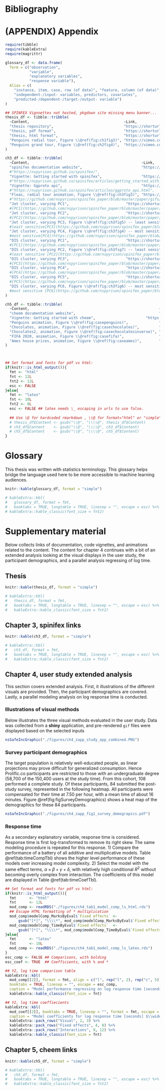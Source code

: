 <!-- Print bib before appendix -->
# Bibliography {-}

<div id="refs"></div>


<!-- ELSE use this at end to print html bib -->
<!-- `r if (knitr::is_html_output()) '# Bibliography {-}'` -->


# (APPENDIX) Appendix {-#ch-appendix}
<!-- # Appendix {#ch-appendix} -->

<!-- Does something for LaTeX output -->
\appendix


<!-- !!!LATEX TABLES WILL NOT WORK IN HTML, need to use kbl... -->
```r
require(tibble)
require(kableExtra)
require(magrittr)

glossary_df <- data.frame(
  Term = c("observation", 
           "variable", 
           "explanatory variables", 
           "response variable"),
  Alias = c(
    "instance, item, case, row (of data)", "feature, column (of data)",
    "independent-/input- variables, predictors, covariates", 
    "predicted-/dependent-/target-/output- variable")
)

## SPINFEX Vignnettes not hosted, pkgdown site missing menu banner...
thesis_df <- tibble::tribble(
  ~Content,                                           ~Link,
  "thesis repository",                                "https://shorturl.at/clqvB",
  "thesis, pdf format",                               "https://shorturl.at/uBYZ5",
  "thesis, html format",                              "https://shorturl.at/dftCN",
  "Penguins radial tour, Figure \\@ref(fig:ch1fig3)", "https://vimeo.com/676723431",
  "Penguins grand tour, Figure \\@ref(fig:ch2fig4)",  "https://vimeo.com/676723441",
)

ch3_df <- tibble::tribble(
  ~Content,                                                   ~Link,
  "spinifex documentation website",                           "https://shorturl.at/fmoL3",
  #"https://nspyrison.github.io/spinifex/",
  "Vignette: Getting started with spinifex",                  "https://shorturl.at/dgBOT", 
  #"https://nspyrison.github.io/spinifex/articles/getting_started_with_spinifex.html",
  "Vignette: Ggproto api",                                    "https://shorturl.at/mwBP6",
  #"https://nspyrison.github.io/spinifex/articles/ggproto_api.html",
  "Fleas, radial tour animation, Figure \\@ref(fig:ch3fig3)", "https://shorturl.at/yQT38",
  #"https://github.com/nspyrison/spinifex_paper/blob/master/paper/gifs/flea_radialtour_mvar5.gif"
  "Jet cluster, varying PC1",                          "https://shorturl.at/qIXZ8",
  #[PC1](https://github.com/nspyrison/spinifex_paper/blob/master/paper/gifs/jetcluster_manualtour_pc1.gif),
  "Jet cluster, varying PC2",                          "https://shorturl.at/ertFV",
  #[PC2](https://github.com/nspyrison/spinifex_paper/blob/master/paper/gifs/jetcluster_manualtour_pc2.gif),
  "Jet cluster, varying PC3, Figure \\@ref(fig:ch3fig5) -- least sensitive", "https://shorturl.at/ehX68",
  #least sensitive[PC3](https://github.com/nspyrison/spinifex_paper/blob/master/paper/gifs/jetcluster_manualtour_pc3.gif)
  "Jet cluster, varying PC4, Figure \\@ref(fig:ch3fig4) -- most sensitive",  "https://shorturl.at/bcwN5",
  #most senitive[PC4](https://github.com/nspyrison/spinifex_paper/blob/master/paper/gifs/jetcluster_manualtour_pc4.gif)
  "DIS cluster, varying PC1",                          "https://shorturl.at/cdqN4",
  #[PC1](https://github.com/nspyrison/spinifex_paper/blob/master/paper/gifs/discluster_manualtour_pc1.gif), 
  "DIS cluster, varying PC2, Figure \\@ref(fig:ch3fig7) -- least sensitive", "https://shorturl.at/yzT13",
  #least sensitive [PC2](https://github.com/nspyrison/spinifex_paper/blob/master/paper/gifs/discluster_manualtour_pc2.gif),
  "DIS cluster, varying PC3",                          "https://shorturl.at/kvwS8",
  #[PC3](https://github.com/nspyrison/spinifex_paper/blob/master/paper/gifs/discluster_manualtour_pc3.gif),
  "DIS cluster, varying PC4",                          "https://shorturl.at/dowHN",
  #[PC4](https://github.com/nspyrison/spinifex_paper/blob/master/paper/gifs/discluster_manualtour_pc4.gif),
  "DIS cluster, varying PC5",                          "https://shorturl.at/insHR",
  #[PC5](https://github.com/nspyrison/spinifex_paper/blob/master/paper/gifs/discluster_manualtour_pc5.gif), 
  "DIS cluster, varying PC6, Figure \\@ref(fig:ch3fig6) -- most sensitive",   "https://shorturl.at/ckGHS",
  #most sensitive [PC6](https://github.com/nspyrison/spinifex_paper/blob/master/paper/gifs/discluster_manualtour_pc6.gif).
)

ch5_df <- tibble::tribble(
  ~Content,                                                           ~Link,
  "cheem documentation website",                                      "https://shorturl.at/xyC59",
  "Vignette: Getting started with cheem",                       "https://shorturl.at/kqsF0",
  "Penguins animation, Figure \\@ref(fig:casepenguins)",              "https://vimeo.com/666431172",
  "Chocolates, animation, Figure \\@ref(fig:casechocolates)",         "https://vimeo.com/666431143",
  "Chocolates2, animation, Figure \\@ref(fig:casechocolatesinverse)", "https://vimeo.com/666431148",
  "FIFA 2020, animation, Figure \\@ref(fig:casefifa)",                "https://vimeo.com/666431163",
  "Ames house prices, animation, Figure \\@ref(fig:caseames)",        "https://vimeo.com/666431134",
)



## Set format and fonts for pdf vs html:
if(knitr::is_html_output()){
  fmt <- "html"
  fnt <- 12L
  fnt2 <- 12L
  esc <- FALSE
}else{
  fmt <- "latex"
  fnt <- 10L
  fnt2 <- 8L
  esc <- FALSE ## latex needs \_ escaping in urls to use false.
  
  ## Use \@ for hardcoded rmarkdown , \\@ for format="html" or "simple" (html or pdf), and \\\\@ with format = "latex"
  # thesis_df$Content <- gsub("\\@", "\\\\@", thesis_df$Content)
  # ch3_df$Content    <- gsub("\\@", "\\\\@", ch3_df$Content)
  # ch5_df$Content    <- gsub("\\@", "\\\\@", ch5_df$Content)
}
```

# Glossary {#sec-glossary}

This thesis was written with statistics terminology. This glossary helps bridge the language used here to be more accessible to machine learning audiences.


```r
knitr::kable(glossary_df, format = "simple")

# kableExtra::kbl(
#   glossary_df, format = fmt,
#   booktabs = TRUE, longtable = TRUE, linesep = "", escape = esc) %>%
# kableExtra::kable_classic(font_size = fnt2)
```


# Supplementary material

Below collects links of documentation, code vignettes, and animations related to the content. The content for chapter 4 continues with a bit of an extended analysis looking at the visual displays in the user study, the participant demographics, and a parallel analysis regressing of log time.


## Thesis

```r
knitr::kable(thesis_df, format = "simple")

# kableExtra::kbl(
#   thesis_df, format = fmt,
#   booktabs = TRUE, longtable = TRUE, linesep = "", escape = esc) %>%
#   kableExtra::kable_classic(font_size = fnt2)
```


## Chapter 3, spinifex links

```r
knitr::kable(ch3_df, format = "simple")

# kableExtra::kbl(
#   ch3_df, format = fmt,
#   booktabs = TRUE, longtable = TRUE, linesep = "", escape = esc) %>%
#   kableExtra::kable_classic(font_size = fnt2)
```


## Chapter 4, user study extended analysis {#sec:extanalysis}

<!-- segue to extended analysis -->
This section covers extended analysis. First, it illustrations of the different visuals are provided. Then, the participant demographics are covered. Lastly, a parallel modeling analysis on log response time is conducted.


### Illustrations of visual methods

Below illustrates the three visual methods evaluated in the user study. Data was collected from a __shiny__ application, and pre-rendered `gif` files were displayed based on the selected inputs

```r
nsSafeIncGraphic("./figures/ch4_zapp_study_app_combined.PNG")
```

### Survey participant demographics {#sec:demographics}

The target population is relatively well-educated people, as linear projections may prove difficult for generalized consumption. Hence Prolific.co participants are restricted to those with an undergraduate degree (58,700 of the 150,400 users at the study time). From this cohort, 108 performed a complete study. Of these participants, 84 submitted the post-study survey, represented in the following heatmap. All participants were compensated for their time at \pounds 7.50 per hour, with a mean time of about 16 minutes. Figure \@ref(fig:figSurveyDemographics) shows a heat map of the demographics for these 84 participants.

```r
nsSafeIncGraphic("./figures/ch4_zapp_fig1_survey_demograpics.pdf")
```

### Response time {#sec:responsetime}

<!-- Time as secondary interest, Y2 -->
As a secondary explanatory variable, response time is considered. Response time is first log-transformed to remove its right skew. The same modeling procedure is repeated for this response. 1) Compare the performance of a battery of all additive and multiplicative models. Table \@ref(tab:timeCompTbl) shows the higher level performance of these models over increasing model complexity. 2) Select the model with the same effect terms, $\alpha \times \beta + \gamma + \delta$, with relatively high conditional $R^2$ without becoming overly complex from interaction. The coefficients of this model are displayed in Table \@ref(tab:timeCoefTbl).

<!-- Y2 model comparisons, continue to use ABcd -->
```r
## Set format and fonts for pdf vs html:
if(knitr::is_html_output()){
  fmt      <- "html"
  fnt      <- 12L
  mod_comp <- readRDS("./figures/ch4_tab1_model_comp_ls_html.rds")
  ## Escape HTML formatting of * multiplication
  mod_comp$modelComp_MarksByEval$`Fixed effects` <-
      gsub("[*]", "\\\\*", mod_comp$modelComp_MarksByEval$`Fixed effects`)
  mod_comp$modelComp_TimeByEval$`Fixed effects`  <-
      gsub("[*]", "\\\\*", mod_comp$modelComp_TimeByEval$`Fixed effects`)
}else{
  fmt      <- "latex"
  fnt      <- 10L
  mod_comp <- readRDS("./figures/ch4_tab1_model_comp_ls_latex.rds")
}
esc_comp <- FALSE ## Comparisons, with bolding 
esc_coef <- TRUE  ## Coefficients, with % and *

## Y2, log time comparison table
kableExtra::kbl(
  mod_comp[[2]], format = fmt, align = c("l", rep("l", 2), rep("c", 5)),
  booktabs = TRUE, linesep = "", escape = esc_comp,
  caption = "Model performance regressing on log response time [seconds], $\\widehat{Y_2}$ random effect models. Conditional $R^2$ includes the random effects, while marginal does not. The model $\\alpha \\times \\beta + \\gamma + \\delta$ model is selected to examine further as it has relatively high marginal $R^2$ while having much less complexity than the complete interaction model.") %>%
  kableExtra::kable_classic(font_size = fnt)
```

```r
## Y2, log time coeffiecients
kableExtra::kbl(
  mod_coef[[2]], booktabs = TRUE, linesep = "", format = fmt, escape = esc_coef,
  caption = "Model coefficients for log response time [seconds] $\\widehat{Y_2} = \\alpha \\times \\beta + \\gamma + \\delta$, with factor = pca, location = 0/100\\%, shape = EEE, and dim = 4 held as baselines. Location = 50/50\\% is the fixed term with the strongest evidence and takes less time. In contrast, the interaction term location = 50/50\\%:shape = EEV has the most evidence and takes much longer on average.") %>%
  kableExtra::pack_rows("Visual", 2, 3) %>%
  kableExtra::pack_rows("Fixed effects", 4, 8) %>%
  kableExtra::pack_rows("Interactions", 9, 12) %>%
  kableExtra::kable_classic(font_size = fnt)
```


<!-- ===== Removed, random effect range analysis ======= -->
<!-- #### Random effect ranges {-} -->

<!-- <!-- Random effect terms specify source of the error -->
<!-- The random effect terms further clarify the source of the error. Below is a comparison the effect ranges attributed to the participant and to the simulations next to their marginal effect on the response, a sort of upper bound of the error they could explain. This was performed for the models regressing accuracy and then log response time. -->

<!-- <!-- Random effects vs Mean Mark CI by participant and sim -->
<!-- The residual plots have no noticeable nonlinear trends and contain striped patterns as an artifact from regressing on discrete variables. Figure \@ref(fig:figEffectRange) illustrates (T) the effect size of the random terms participant and simulation, or more accurately, the 95\% CI from Gelman simulation of their posterior distribution. The effect size of the participant is much larger than simulation. The most extreme participants are statistically significant at $\alpha = .95$, while none of the simulation effects significantly deviate from the null of having no effect size on the marks. In comparison, (B) 95\% confidence intervals participation and simulation mean accuracy, respectively. -->

<!-- Residual plots have no noticeable nonlinear trends and contain striped patterns as an artifact from regressing on discrete variables. Figure \@ref(fig:figEffectRange) illustrates (T) the effect size of the random terms participant and simulation, or more accurately, the 95\% CI from Gelman simulation of their posterior distribution. The effect size of the participant is much larger than simulation. The most extreme participants are statistically significant at $\alpha = .95$, while none of the simulation effects significantly deviate from the null of having no effect size on the marks. In comparison, (B) 95\% confidence intervals participation and simulation mean accuracy, respectively. -->

<!-- ```{r figEffectRange, out.width="100%", fig.show="asis", fig.cap="Accuracy model: (T) Estimated effect ranges of the random effect terms participant and data simulation of the accuracy model, $\\widehat{Y_1} = \\alpha \\times \\beta + \\gamma + \\delta$. Confidence intervals are created with Gelman simulation on the effect posterior distributions. The effect size of the participant is relatively large, with several significant extrema. None of the simulations deviate significantly. (B) The ordered distributions of the CI of mean marks follow the same general pattern and give the additional context of how much variation is in the data, an upper limit to the effect range. The effect ranges capture about two-thirds of the range of the data without the model. All intervals for $\\alpha = .95$ confidence."} -->
<!-- nsSafeIncGraphic("./figures/ch4_zapp_fig2_effect_range.pdf") -->
<!-- ``` -->

<!-- Similarly, figure \@ref(fig:figTeffectRange) shows the Gelman simulations and marginal effects of the simulation and participants for the model with the same terms regressing on log response time. -->

<!-- ```{r figTeffectRange, out.width="100%", fig.show="asis", fig.cap = "Log response time model: (T) The effect ranges of Gelman resimulation on posterior distributions for the time model, $\\widehat{Y_2} = \\alpha \\times \\beta + \\gamma + \\delta$. These show the magnitude and distributions of particular participants and simulations. Simulation has a relatively small effect on response time. (B) Confidence intervals for mean log time by participant and simulation. The marginal density shows that the response times are left-skewed after log transformation. Interpreting back to linear time there is quite the spread of response times: $e^{1} = 2.7$, $e^{2.75} = 15.6$, $e^{3.75} = 42.5$ seconds. Of the simulations on the right, the bottom has a large variation in response time, relative to the effect ranges which means that the variation is explained in the terms of the model and not by the simulation itself."} -->
<!-- nsSafeIncGraphic("./figures/ch4_zapp_fig3_T_effect_range.pdf") -->
<!-- ``` -->


<!-- ## Accompanying radial tour application {#sec:spinifex} -->

<!-- An accompanying application illustrates the radial tour. The __R__ package, __spinifex__, [@spyrison_spinifex_2020] is an open-source and now contains a __shiny__ [@chang_shiny_2021] application allowing users to apply various preprocessing tasks and interactively explore their data via interactive radial tour. Example datasets are provided with the ability to upload data. The `html` widget produced is a more interactive variant relative to the one used in the user study. Screen captures and more details are provided in the appendix. Run the following __R__ code will run the application locally. -->

<!-- ```{r getting_started, eval=FALSE, echo=TRUE} -->
<!-- install.packages("spinifex", dependencies = TRUE) -->
<!-- spinifex::run_app() -->
<!-- ``` -->

<!-- ```{r radialTourAppPg1, out.width="100%", fig.show="asis", fig.cap = "Process data tab, interactively loads or select data, check which variables to project, and optionally scale columns by standard deviation."} -->
<!-- nsSafeIncGraphic("./figures/ch4_zapp_fig4_app_pg1.PNG") -->
<!-- ``` -->

<!-- In the initial tab, Figure \@ref(fig:radialTourAppPg1), users upload their own (.csv, .rds, or .rda) data or select from predefined data sets. The numeric columns appear as a list of variables to include in the projection. Below that, a line displays whether or not missing rows were removed. Scaling by standard deviation is included by default, as this is a common transformation used to explore linear projections of spaces. Summaries of the raw data and processed numeric data are displayed to illustrate how the data was read and its transformation. -->

<!-- ```{r radialTourAppPg2, out.width="100%", fig.show="asis", fig.cap = "Radial tour tab, interactively create radial tours, changing the manipulation variable, color, or shape of the resulting manual tour. Here, the palmer penguins data is being explored, bill length was selected to manipulate as it is the only variable separating the green cluster from the orange. By mapping shape to island of observation, the green species can be noted to live on all three islands, while the other species live on only one island."} -->
<!-- nsSafeIncGraphic("./figures/ch4_zapp_fig5_app_pg2.PNG") -->
<!-- ``` -->

<!-- The second tab, Figure \@ref(fig:radialTourAppPg2) contains interaction for selecting the manipulation variable, and non-numeric columns can be used to change the color and shape of the data points in the projection. The radial tour is created in real-time, animated as an interactive __plotly__ `html` widget. The application offers users a fast, intuitive introduction elucidating what the radial tour does and some of the features offered. -->


## Chapter 5, cheem links

```r
knitr::kable(ch5_df, format = "simple")

# kableExtra::kbl(
#   ch5_df, format = fmt,
#   booktabs = TRUE, longtable = TRUE, linesep = "", escape = esc) %>%
#   kableExtra::kable_classic(font_size = fnt2)
```



<!-- ===== OLD notes about tours, index, interpolation, and applications =====
### Tour taxonomy; path generation {#sec:path_generation}

A fundamental aspect of tours is the path of rotation. There are four primary distinctions of tour path generation [@buja_computational_2005]: random choice, data-driven, precomputed choice, and manual control.

* Random choice, *grand tour*, constrained random walks $p$-space. Paths are constrained for changes in direction small enough to maintain continuity and aid in user comprehension
    + torus-surface [@asimov_grand_1985]
    + at-random [@asimov_grand_1985]
    + random-walk [@asimov_grand_1985]
    + *local tour* [@wickham_tourr_2011], a sort of grand tour on a leash, such that it goes to a nearby random projection before returning to the original position and iterating to a new nearby projection.
* _guided tour_, optimizes an objective function/index of the projection using projection pursuit (PP) [@hurley_analyzing_1990], including the following implemented indexes:
    + holes [@cook_projection_1993] - moves points away from the center.
    + cmass [@cook_projection_1993] - moves points toward the center.
    + lda [@lee_projection_2005] - linear discriminant analysis, seeks a projection where 2 or more classes are most separated.
    + pda [@lee_projection_2010] - penalized discriminant analysis for use in highly correlated variables when classification is needed.
    + convex [@laa_using_2019] - the ratio of the area of convex and alpha hulls.
    + skinny [@laa_using_2019] - the ratio of the perimeter distance to the area of the alpha hull.
    + stringy [@laa_using_2019] - based on the minimum spanning tree (MST), the diameter of the MST over the length of the MST.
    + dcor2D [@grimm_mbgraphic:_2017; @laa_using_2019] - distance correlation that finds linear and nonlinear dependencies between variables.
    + splines2D [@grimm_mbgraphic:_2017; @laa_using_2019] - measure of nonlinear dependence by fitting spline models.
    + other user-defined objective indices can be applied to the framework provided in the *tourr* package @wickham_tourr_2011.
    + Another data-drive tour is the *dependence tour*, a combination of $n$ independent 1D tours. A vector describes the axis each variable will be displayed on. for example $c(1, 1, 2, 2)$ is a 4- to 2D tour with the first 2 variables on the first axis, and the remaining on the second.
        - *correlation tour* [@buja_data_1987], a special case of the dependence tour, analogous to canonical correlation analysis.
* Precomputed choice, *planned tour*, in which the path has already been generated or defined.
    + *little tour* [@mcdonald_interactive_1982], where every permutation of variables is stepped through in order, analogous to brute-force or exhaustive search.
    + a saved path of any other tour, typically an array of basis targets to interpolate between.
* Manual control, *manual tour*, a constrained rotation on selected manipulation variable and magnitude [@cook_manual_1997]. Typically used to explore the local area after identifying an interesting feature, perhaps via guided tour.
    + radial, fix angle of contribution, change magnitude radially.
    + oblique, along an oblique path of a dragged cursor


### Interpolation

NOTE: Search 'Interpolator' in Wickham’s tourr paper
After target bases are identified, the frames in-between need to be filled in. There are several methods to do so:

* Geodesic - via Gram-Schmidt process
* Givens rotations
* Householder reflections
.

### Tour software

Tours have yet to be widely adopted, due in part, to the fact that print and static pdf output does not accommodate dynamic viewing. Conceptual abstraction and technically density have also hampered user growth. Due to low levels of adoption and the rapid advancement of technology support and maintenance of such implementations give them a particularly short life span. Despite the small user base, there have been a fair number of tour implementations, including:
<!-- See Wickham’s thesis and C2 paper for partial lists. 

* spinifex [github.com/nspyrison/spinifex](https://github.com/nspyrison/spinifex) -- R package, all platforms.
* tourr [@wickham_tourr_2011] -- R package, all platforms.
* CyrstalVision [@wegman_visual_2003] -- for Windows.
* GGobi [@swayne_ggobi:_2003] -- for Linux and Windows.
* DAVIS [@huh_davis:_2002] -- Java based, with GUI.
* ORCA [@sutherland_orca:_2000] -- Extensible toolkit built in Java.
* VRGobi [@nelson_xgobi_1999] -- for use with the C2, tours in stereoscopic 3D displays.
* ExplorN [@carr_explorn:_1996] -- for SGI Unix.
* ExploRe [@hardle_xplore:_1995]
* XGobi [@swayne_xgobi:_1991] -- for Linux, Unix, and Windows (via emulation).
* XLispStat [@tierney_lisp-stat:_1990] -- for Unix and Windows.
* Explor4 [@carr_explor4:_1988] -- Four-dimensional data using stereo-ray glyphs.
* Prim-9 [@asimov_grand_1985;@fisherkeller_prim-9:_1974] -- on an internal operating system.
* liminal
* cheem
-->

